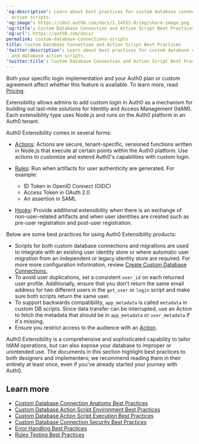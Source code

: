 ---
'og:description': Learn about best practices for custom database connections and database
  action scripts.
'og:image': https://cdn2.auth0.com/docs/1.14553.0/img/share-image.png
'og:title': Custom Database Connection and Action Script Best Practices
'og:url': https://auth0.com/docs/
permalink: custom-database-connections-scripts
title: Custom Database Connection and Action Script Best Practices
'twitter:description': Learn about best practices for custom database connections
  and database action scripts.
'twitter:title': Custom Database Connection and Action Script Best Practices
---
<Card title="Availability varies by Auth0 plan">

Both your specific login implementation and your Auth0 plan or custom agreement affect whether this feature is available. To learn more, read [Pricing](https://auth0.com/pricing).

</Card>

Extensibility allows admins to add custom login in Auth0 as a mechanism for building out last-mile solutions for Identity and Access Management (IdAM). Each extensibility type uses Node.js and runs on the Auth0 platform in an Auth0 tenant.

Auth0 Extensibility comes in several forms:

* [Actions](/docs/customize/actions): Actions are secure, tenant-specific, versioned functions written in Node.js that execute at certain points within the Auth0 platform. Use actions to customize and extend Auth0's capabilities with custom login.
* [Rules](/docs/customize/rules): Run when artifacts for user authenticity are generated. For example:

  + ID Token in OpenID Connect (OIDC)
  + Access Token in OAuth 2.0
  + An assertion in SAML
* [Hooks](/docs/customize/hooks): Provide additional extensibility when there is an exchange of non-user-related artifacts and when user identities are created such as pre-user registration and post-user registration.

Below are some best practices for using Auth0 Extensibility products:

* Scripts for both custom database connections and migrations are used to integrate with an existing user identity store or where automatic user migration from an independent or legacy identity store are required. For more more configuration information, review [Create Custom Database Connections.](/docs/authenticate/database-connections/custom-db/create-db-connection)
* To avoid user duplications, set a consistent `user_id` on each returned user profile. Additionally, ensure that you don't return the same email address for two different users in the `get_user` or `login` script and make sure both scripts return the same user.
* To support backwards compatibility, `app_metadata` is called `metadata` in custom DB scripts. Since data transfer can be interrupted, use an Action to fetch the metadata that should be in `app_metadata` or `user_metadata` if it's missing.
* Ensure you restrict access to the <Tooltip tip="Audience: Unique identifier of the audience for an issued token. Named aud in a token, its value contains the ID of either an application (Client ID) for an ID Token or an API (API Identifier) for an Access Token." cta="View Glossary" href="/docs/glossary?term=audience">audience</Tooltip> with an [Action](/docs/customize/actions).

Auth0 Extensibility is a comprehensive and sophisticated capability to tailor IdAM operations, but can also expose your database to improper or unintended use. The documents in this section highlight best practices to both designers and implementers; we recommend reading them in their entirety at least once, even if you've already started your journey with Auth0.

## Learn more

* [Custom Database Connection Anatomy Best Practices](/docs/authenticate/database-connections/custom-db/custom-database-connections-scripts/anatomy)
* [Custom Database Action Script Environment Best Practices](/docs/authenticate/database-connections/custom-db/custom-database-connections-scripts/environment)
* [Custom Database Action Script Execution Best Practices](/docs/authenticate/database-connections/custom-db/custom-database-connections-scripts/execution)
* [Custom Database Connection Security Best Practices](/docs/authenticate/database-connections/custom-db/custom-database-connections-scripts/connection-security)
* [Error Handling Best Practices](/docs/troubleshoot/error-handling-best-practices)
* [Rules Testing Best Practices](/docs/rules-best-practices/rules-testing-best-practices)